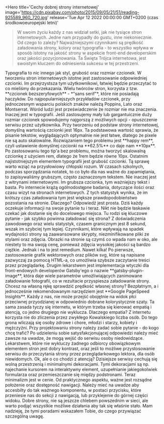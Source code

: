
<Hero
    title='Cechy dobrej strony internetowej'
    image='https://cdn.pixabay.com/photo/2015/09/05/21/51/reading-925589_960_720.jpg'
    release='Tue Apr 12 2022 00:00:00 GMT+0200 (czas środkowoeuropejski letni)'
>W swoim życiu każdy z nas widział setki, jak nie tysiące stron internetowych. Jedne nam przypadły do gustu, inne niekoniecznie. Od czego to zależy? Najważniejszymi czynnikami są prędkość załadowania strony, kolory oraz typografia - to wszystko wpływa w sposób istotny na jakość strony w aspekcie front-end developerskim oraz jakości pozycjonowania. Ta Święta Trójca internetowa, jest swoistym kluczem do odniesienia sukcesu w tej przestrzeni.</Hero>
<Content title='Co to jest typografia?'>
    Typografia to nic innego jak styl, grubość oraz rozmiar czcionek. W tworzeniu stron internetowych istotne jest zastosowanie odpowiedniej czcionki. Im przejrzystsza tym użytkownikowi, łatwiej będzie przeczytać to co mieliśmy do przekazania. Wielu twórców stron, korzysta z tzw. **czcionek bezszeryfowych** - *"sans serif"*, które nie posiadają haczyków. Do najpopularniejszych przykładów czcionek, przy jednoczesnym wsparciu polskich znaków należą Poppins, Lato oraz Montserrat. Wśród ludzi jest przeświadczenie że rozmiar nie ma znaczenia. Inaczej jest w typografii. Jeśli zastosujemy mały lub gargantuicznie duży rozmiar czcionek spowodujemy najgorszą z możliwych opcji - opuszczenie serwisu przez użytkownika. Przy tworzeniu od podstaw strony internetowej, domyślną wartością czcionki jest 16px. Ta podstawowa wartość sprawia, że pisanie tekstów, wyglądających optymalnie nie jest łatwe, dlatego że pixele nie są auto skalowalne. Rozwiązaniem tego problemu jest **happy rem**, czyli ustawienie domyślnej czcionki na **62.5%** co daje nam **10px**. Po zastosowaniu tego tip'a bez problemu, można tworzyć skalowalną czcionkę z użyciem rem, dlatego że 1rem będzie równe 10px. Ostatnim najistotniejszym elementem typografii jest grubość czcionki. Tą sprawę warto wziąć na przysłowiowy chłopski rozum. W czasach szkolnych, podczas sporządzania notatek, to co było dla nas ważne do zapamiętania, to zapisywaliśmy grubszym, często zaznaczonym tekstem. Nie inaczej jest z witrynami internetowymi. Im grubsza czcionka, tym ważniejszy tekst i basta. 
</Content>
<Content title='Ograniczenia prędkości tutaj nie obowiązują.'>
Po internecie krążą ogólnodostępne badania, dotyczące ilości oraz czasu wizyt na stronach internetowych. Z tych statystyk wynika, że im krótszy czas załadowania tym jest większe prawdopodobieństwo pozostania na stronie. Dlaczego? Odpowiedź jest prosta. Dziś każdy oczekuje informacji na swoje pytanie tu i teraz. Nikt nie będzie łaskawie czekać jak dostanie się do docelowego miejsca. Tu rodzi się kluczowe pytanie - jak szybko powinna załadować się strona? Z doświadczenia zawodowego oraz wielu statystyk, czasem granicznym jest 8 sekund, wszak im szybciej tym lepiej. Czynnikami, które wpływają na spadek wydajności strony są zaawansowane skrypty, niezminifikowane pliki ze stylami oraz zdjęcia. Obrazki na stronie są czymś co wpada nam w oko, ale niestety to ma swoją cenę, ponieważ zdjęcia wysokiej jakości są bardzo ciężkie. Jednak i na to jest remedium. Nawet kilka! Po pierwsze, zastosowanie grafik wektorowych oraz plików svg, które są napisane zazwyczaj za pomocą HTML-a, co umożliwia szybsze zaczytanie treści przez przeglądarkę. Drugim lekarstwem jest implementacja wtyczki dla front-endowych developerów Gatsby'ego o nazwie **gatsby-plugin-image**, która daje wiele parametrów umożliwiających zanimowane załadowanie fotografii, co w rezultacie przyspiesza załadowanie strony. Chcesz na własną rękę sprawdzić prędkość własnej strony? Bezpłatnym, a i jednocześnie rekomendowanym narzędziem jest **Google PageSpeed Insights**.
</Content>
<Content title='Pomaluj mój świat.'>
Każdy z nas, nie może przejść obojętnie na widok płci przeciwnej przyodzianej w odpowiednio dobrane kolorystycznie szaty. Ta sama zasada tyczy się internetu, w którym trzeba się kierować empatią i atencją, co jedno drugiego nie wyklucza. Dlaczego empatia? Z internetu korzysta nie do zliczenia przez zwykłego Kowalskiego liczba osób. Do tego grona wliczają się osoby zdrowe i chore, młodzi i starzy, kobiety i mężczyźni. Przy projektowaniu strony należy zadać sobie pytanie - do kogo chcę trafić? Po udzieleniu sobie satysfakcjonującej odpowiedzi należy mieć zawsze na uwadze, że mogą wejść do serwisu osoby niedowidzące. Lekarstwem, które nie wykluczy żadnego odbiorcy obowiązkowym elementem stron jest dobry kontrast, oraz jeśli to możliwe przystosowanie serwisu do przeczytania strony przez przeglądarkowego lektora, dla osób niewidomych. Ok, ale o co chodzi z atencją? Dzisiejsze serwisy cechują się wolną przestrzenią i minimalnymi dekoracjami. Tymi dekoracjami są np. najechanie kursorem na interaktywny element, uzupełnianie jakiegokolwiek formularza oraz przemieszczanie się między podstronami. Teraz minimalizm jest w cenie. Od praktycznego aspektu, ważne jest rozsądne położenie oraz dostępność nawigacji. Należy mieć na uwadze aby accesbilty do tak ważnego komponentu, w postaci przycisku, które przeniesie nas do sekcji z nawigacją, lub przyklejenie do górnej części widoku.
</Content>
<Content>
Dobre strony, nie są jeszcze chlebem powszednim w sieci, ale warto podjąć wszystkie możliwe działania aby tak się właśnie stało. Mam nadzieję, że tymi poradami wskazałem Tobie, do czego przywiązać szczególną uwagę.
</Content>
<AuthorCard></AuthorCard>
